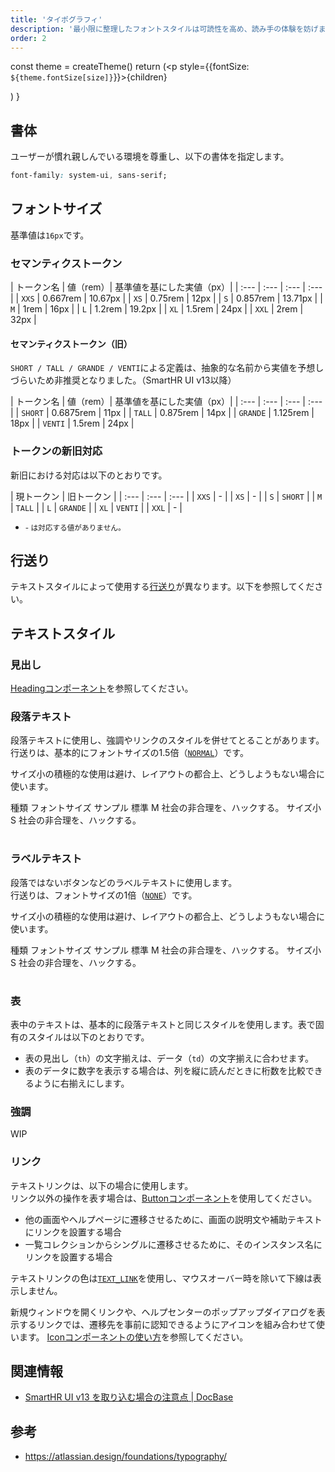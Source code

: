 ```yaml
---
title: 'タイポグラフィ'
description: '最小限に整理したフォントスタイルは可読性を高め、読み手の体験を妨げません。'
order: 2
---
```




  const theme = createTheme()
  return (<p style={{fontSize: `${theme.fontSize[size]}`}}>{children}</p>)
}


## 書体
ユーザーが慣れ親しんでいる環境を尊重し、以下の書体を指定します。

```css
font-family: system-ui, sans-serif;
```

## フォントサイズ
基準値は`16px`です。

### セマンティクストークン

| トークン名 | 値（rem）| 基準値を基にした実値（px）|
| :--- | :--- | :--- | :--- |
| `XXS` | 0.667rem | 10.67px |
| `XS` | 0.75rem | 12px |
| `S` | 0.857rem | 13.71px |
| `M` | 1rem | 16px |
| `L` | 1.2rem | 19.2px |
| `XL` | 1.5rem | 24px |
| `XXL` | 2rem | 32px |

#### セマンティクストークン（旧）
`SHORT / TALL / GRANDE / VENTI`による定義は、抽象的な名前から実値を予想しづらいため非推奨となりました。（SmartHR UI v13以降）

| トークン名 | 値（rem）| 基準値を基にした実値（px）|
| :--- | :--- | :--- | :--- |
| `SHORT` | 0.6875rem | 11px |
| `TALL` | 0.875rem | 14px |
| `GRANDE` | 1.125rem | 18px |
| `VENTI` | 1.5rem | 24px |

### トークンの新旧対応
新旧における対応は以下のとおりです。

| 現トークン | 旧トークン |
| :--- | :--- | :--- |
| `XXS` | - |
| `XS` | - |
| `S` | `SHORT` |
| `M` | `TALL` |
| `L` | `GRANDE` |
| `XL` | `VENTI` |
| `XXL` | - |

- <small>- は対応する値がありません。</small>


## 行送り
テキストスタイルによって使用する[行送り](/products/design-tokens/leading/)が異なります。以下を参照してください。


## テキストスタイル

### 見出し
[Headingコンポーネント](/products/components/heading/)を参照してください。

### 段落テキスト
段落テキストに使用し、強調やリンクのスタイルを併せてとることがあります。  
行送りは、基本的にフォントサイズの1.5倍（[`NORMAL`](/products/design-tokens/leading/)）です。

サイズ小の積極的な使用は避け、レイアウトの都合上、どうしようもない場合に使います。

<Table>
  <Head>
    <Row>
      <Cell>種類</Cell>
      <Cell>フォントサイズ</Cell>
      <Cell>サンプル</Cell>
    </Row>
  </Head>
  <Body>
    <Row>
      <Cell>標準</Cell>
      <Cell>M</Cell>
      <Cell><Sampletext size={'M'}>社会の非合理を、ハックする。</Sampletext></Cell>
    </Row>
    <Row>
      <Cell>サイズ小</Cell>
      <Cell>S</Cell>
      <Cell><Sampletext size={'S'}>社会の非合理を、ハックする。</Sampletext></Cell>
    </Row>
  </Body>
</Table>


### ラベルテキスト
段落ではないボタンなどのラベルテキストに使用します。  
行送りは、フォントサイズの1倍（[`NONE`](/products/design-tokens/leading/)）です。

サイズ小の積極的な使用は避け、レイアウトの都合上、どうしようもない場合に使います。

<Table>
  <Head>
    <Row>
      <Cell>種類</Cell>
      <Cell>フォントサイズ</Cell>
      <Cell>サンプル</Cell>
    </Row>
  </Head>
  <Body>
    <Row>
      <Cell>標準</Cell>
      <Cell>M</Cell>
      <Cell><Sampletext size={'M'}>社会の非合理を、ハックする。</Sampletext></Cell>
    </Row>
    <Row>
      <Cell>サイズ小</Cell>
      <Cell>S</Cell>
      <Cell><Sampletext size={'S'}>社会の非合理を、ハックする。</Sampletext></Cell>
    </Row>
  </Body>
</Table>

### 表
表中のテキストは、基本的に段落テキストと同じスタイルを使用します。表で固有のスタイルは以下のとおりです。

- 表の見出し（`th`）の文字揃えは、データ（`td`）の文字揃えに合わせます。
- 表のデータに数字を表示する場合は、列を縦に読んだときに桁数を比較できるように右揃えにします。

### 強調
WIP

### リンク
テキストリンクは、以下の場合に使用します。  
リンク以外の操作を表す場合は、[Buttonコンポーネント](/products/components/button/)を使用してください。

- 他の画面やヘルプページに遷移させるために、画面の説明文や補助テキストにリンクを設置する場合
- 一覧コレクションからシングルに遷移させるために、そのインスタンス名にリンクを設置する場合

テキストリンクの色は[`TEXT_LINK`](/products/design-tokens/color/#h2-2)を使用し、マウスオーバー時を除いて下線は表示しません。

新規ウィンドウを開くリンクや、ヘルプセンターのポップアップダイアログを表示するリンクでは、遷移先を事前に認知できるようにアイコンを組み合わせて使います。
[Iconコンポーネントの使い方](/products/components/icon/#h2-4)を参照してください。


## 関連情報

- [SmartHR UI v13 を取り込む場合の注意点 | DocBase](https://smarthr-inc.docbase.io/posts/1927229)


## 参考

- https://atlassian.design/foundations/typography/
